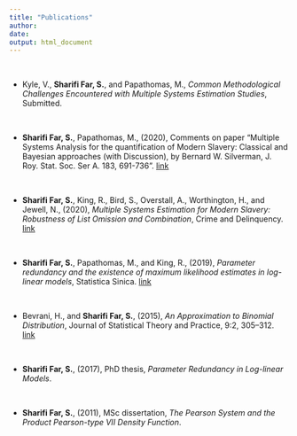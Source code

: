 ```yaml
---
title: "Publications"
author: 
date: 
output: html_document
---
```



$~$

- Kyle, V., __Sharifi Far, S.__, and Papathomas, M., _Common Methodological Challenges Encountered with Multiple Systems Estimation Studies_, Submitted.

$~$

- __Sharifi Far, S.__, Papathomas, M., (2020), Comments on paper "Multiple Systems Analysis for the quantification of Modern Slavery: Classical and Bayesian approaches (with Discussion), by Bernard W. Silverman, J. Roy. Stat. Soc. Ser A.  183, 691-736". [link](https://rss.onlinelibrary.wiley.com/doi/full/10.1111/rssa.12505)

$~$

- __Sharifi Far, S.__, King, R., Bird, S., Overstall, A., Worthington, H., and Jewell, N., (2020), _Multiple Systems Estimation for Modern Slavery: Robustness of List Omission and Combination_, Crime and Delinquency. [link](https://journals.sagepub.com/doi/full/10.1177/0011128720951429)



$~$

- __Sharifi Far, S.__, Papathomas, M., and King, R., (2019), _Parameter redundancy and the existence of maximum likelihood estimates in log-linear models_, Statistica Sinica.  [link](http://www3.stat.sinica.edu.tw/ss_newpaper/SS-2018-0100_na.pdf)

$~$


- Bevrani, H., and __Sharifi Far, S.__, (2015), _An Approximation to Binomial Distribution_, Journal of Statistical Theory and Practice, 9:2, 305–312.
[link](https://www.tandfonline.com/doi/abs/10.1080/15598608.2014.892445?journalCode=ujsp20#.VKrb-ntSK-E)

$~$

- __Sharifi Far, S.__, (2017), PhD thesis, _Parameter Redundancy in Log-linear Models_.


$~$

- __Sharifi Far, S.__, (2011), MSc dissertation, _The Pearson System and the Product Pearson-type VII Density Function_. 


